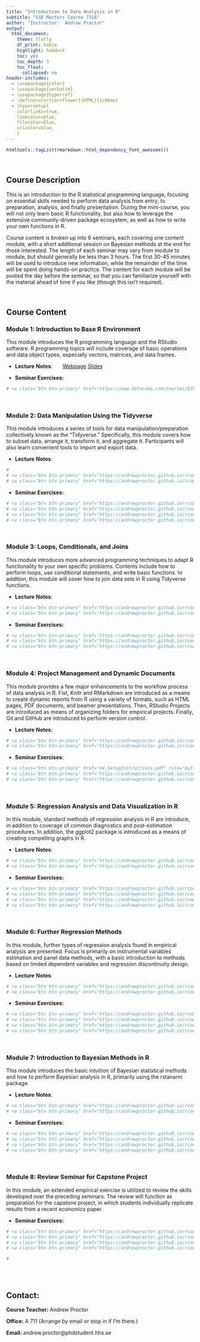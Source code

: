 ```yaml
---
title: "Introduction to Data Analysis in R"
subtitle: "SSE Masters Course 7316"
author: "Instructor:  Andrew Proctor"
output: 
  html_document:
    theme: flatly
    df_print: kable
    highlight: haddock
    toc: yes
    toc_depth: 3
    toc_float:
      collapsed: no
header-includes:
  - \usepackage{color} 
  - \usepackage{verbatim}
  - \usepackage{hyperref}
  - \definecolor{cornflower}{HTML}{1c86ee}
  - \hypersetup{
    colorlinks=true,
    linkcolor=blue,
    filecolor=blue,      
    urlcolor=blue,
    }   
---
```

```r
htmltools::tagList(rmarkdown::html_dependency_font_awesome())
```

<br>

## Course Description

This is an introduction to the R statistical programming language, focusing on
essential skills needed to perform data analysis from entry, to preparation, analysis,
and finally presentation.  During the mini-course, you will not only learn basic
R functionality, but also how to leverage the extensive community-driven package 
ecosystem, as well as how to write your own functions in R.

Course content is broken up into 6 seminars, each covering one content module,
with a short additional session on Bayesian methods at the end for those 
interested. The length of each seminar may vary from module to module, but should 
generally be less than 3 hours.  The first 30-45 minutes will be used to introduce 
new information, while the remainder of the time will be spent doing hands-on 
practice.  The content for each module will be posted the day before the seminar,
so that you can familiarize yourself with the material ahead of time if you like 
(though this isn't required).

<br>

## Course Content

### **Module 1:**  Introduction to Base R Environment

This module introduces the R programming language and the RStudio software.  R 
programming topics will include coverage of basic operations
and data object types, especially vectors, matrices, and data frames.

- **Lecture** **Notes**:   \ \ \ \ \ 
<a class="btn btn-primary" href="https://andrewproctor.github.io/rcourse/module1.html" role="button">Webpage</a> 
<a class="btn btn-primary" href="https://andrewproctor.github.io/rcourse/assets/module1-baseR.pdf" role="button">Slides</a> 

- **Seminar Exercises:**   \ \ \ \ \   
```r
# <a class="btn btn-primary" href="https://www.datacamp.com/courses/6356" role="button">DataCamp Exercises</a>
```

<br>


### **Module 2:**  Data Manipulation Using the Tidyverse

This module introduces a series of tools for data manipulation/preparation 
collectively known as the "Tidyverse."  Specifically, this module covers how to 
subset data, arrange it, transform it, and aggregate it.  Participants will also 
learn convenient tools to import and export data.

- **Lecture** **Notes**:   \ \ \ \ \ 
```r
# 
# <a class="btn btn-primary" href="https://andrewproctor.github.io/rcourse/module2.html" role="button">Webpage</a> 
# <a class="btn btn-primary" href="https://andrewproctor.github.io/rcourse/assets/module2-dataprep.pdf" role="button">Slides</a> 
```
  
- **Seminar Exercises:**   \ \ \ \ 
```r

# <a class="btn btn-primary" href="https://andrewproctor.github.io/rcourse/assets/exercise-m2.pdf" role="button">Exercise</a> 
# <a class="btn btn-primary" href="https://andrewproctor.github.io/rcourse/assets/regions.csv" role="button">regions.csv</a>
# <a class="btn btn-primary" href="https://andrewproctor.github.io/rcourse/assets/exercise-m2-solutions.pdf" role="button">Solutions (PDF)</a> 
# <a class="btn btn-primary" href="https://andrewproctor.github.io/rcourse/assets/exercise-m2-solutions.R" role="button">Solutions (R Script)</a> 
```

<br>


### **Module 3:**  Loops, Conditionals, and Joins

This module introduces more advanced programming techniques to adapt R 
functionality to your own specific problems.  Contents include how to
perform loops, use conditional statements, and write basic functions.  In 
addition, this module will cover how to join data sets in R using 
Tidyverse functions.

- **Lecture** **Notes**:   \ \ \ \ \ 
```r

# <a class="btn btn-primary" href="https://andrewproctor.github.io/rcourse/module3.html" role="button">Webpage</a> 
# <a class="btn btn-primary" href="https://andrewproctor.github.io/rcourse/assets/module3.pdf" role="button">Slides</a> 
```

- **Seminar Exercises:**   \ \ \ \ 
```r

# <a class="btn btn-primary" href="https://andrewproctor.github.io/rcourse/assets/exercise-m3.pdf" role="button">Exercise</a> 
# <a class="btn btn-primary" href="https://andrewproctor.github.io/rcourse/assets/exercise-m3-solutions.pdf" role="button">Solutions (PDF)</a> 
# <a class="btn btn-primary" href="https://andrewproctor.github.io/rcourse/assets/exercise-m3-solutions.R" role="button">Solutions (R Script)</a> 
```

<br>


### **Module 4:**  Project Management and Dynamic Documents

This module provides a few major enhancements to the workflow process of data 
analysis in R.  Fist, Knitr and RMarkdown are introduced as a means to create 
dynamic reports from R using a variety of formats, such as HTML pages, PDF 
documents, and beamer presentations.  Then, RStudio Projects are introduced as 
means of organizing folders for empirical projects.  Finally, Git and GitHub are 
introduced to perform version control.

- **Lecture** **Notes**:   \ \ \ \ \ 
```r

# <a class="btn btn-primary" href="https://andrewproctor.github.io/rcourse/module4.html" role="button">Webpage</a> 
# <a class="btn btn-primary" href="https://andrewproctor.github.io/rcourse/assets/module4.pdf" role="button">Slides</a> 
```

- **Seminar Exercises:**   \ \ \ \ 
```r

# <a class="btn btn-primary" href="m4_SetupInstructions.pdf" role="button">Setup Instructions</a> 
# <a class="btn btn-primary" href="https://andrewproctor.github.io/rcourse/assets/exercise-m4.pdf" role="button">Exercise</a> 
# <a class="btn btn-primary" href="https://andrewproctor.github.io/rcourse/assets/exercise-m4.Rmd" role="button">RMarkdown File</a> 
```

<br>


### **Module 5:** Regression Analysis and Data Visualization in R

In this module, standard methods of regression analysis in R are introduce, in 
addition to coverage of common diagnostics and post-estimation procedures.  In 
addition, the ggplot2 package is introduced as a means of creating compelling 
graphs in R.

- **Lecture** **Notes**:   \ \ \ \ \ 
```r
# <a class="btn btn-primary" href="https://andrewproctor.github.io/rcourse/module5.html" role="button">Webpage</a> 
# <a class="btn btn-primary" href="https://andrewproctor.github.io/rcourse/assets/module5.pdf" role="button">Slides</a> 
```

- **Seminar Exercises:**   \ \ \ \ 
```r
# <a class="btn btn-primary" href="https://andrewproctor.github.io/rcourse/assets/exercise-m5.pdf" role="button">Exercise</a> 
# <a class="btn btn-primary" href="https://andrewproctor.github.io/rcourse/assets/wdi_data.rds" role="button">wdi_data.rds</a> 
# <a class="btn btn-primary" href="https://andrewproctor.github.io/rcourse/assets/exercise-m5-solutions.pdf" role="button">Solutions (PDF)</a> 
# <a class="btn btn-primary" href="https://andrewproctor.github.io/rcourse/assets/exercise-m5-solutions.Rmd" role="button">Solutions (Rmd File)</a> 
```

 <br>

### **Module 6:** Further Regression Methods

In this module, further types of regression analysis found in empirical analysis are presented.  Focus is primarily on instrumental variables estimation and panel data methods, with a basic introduction to methods based on limited dependent variables and regression discontinuity design.

- **Lecture** **Notes**:   \ \ \ \ \ 
```r
# <a class="btn btn-primary" href="https://andrewproctor.github.io/rcourse/module5.html" role="button">Webpage</a> 
# <a class="btn btn-primary" href="https://andrewproctor.github.io/rcourse/assets/module5.pdf" role="button">Slides</a> 
```

- **Seminar Exercises:**   \ \ \ \ 
```r
# <a class="btn btn-primary" href="https://andrewproctor.github.io/rcourse/assets/exercise-m5.pdf" role="button">Exercise</a> 
# <a class="btn btn-primary" href="https://andrewproctor.github.io/rcourse/assets/wdi_data.rds" role="button">wdi_data.rds</a> 
# <a class="btn btn-primary" href="https://andrewproctor.github.io/rcourse/assets/exercise-m5-solutions.pdf" role="button">Solutions (PDF)</a> 
# <a class="btn btn-primary" href="https://andrewproctor.github.io/rcourse/assets/exercise-m5-solutions.Rmd" role="button">Solutions (Rmd File)</a> 
```

 <br> 
 
### **Module 7:** Introduction to Bayesian Methods in R 

This module introduces the basic intuition of Bayesian statistical methods and 
how to perform Bayesian analysis in R, primarily using the rstanarm package.

- **Lecture** **Notes**:   \ \ \ \ \ 
```r
# <a class="btn btn-primary" href="https://andrewproctor.github.io/rcourse/module5.html" role="button">Webpage</a> 
# <a class="btn btn-primary" href="https://andrewproctor.github.io/rcourse/assets/module5.pdf" role="button">Slides</a> 
```

- **Seminar Exercises:**   \ \ \ \ 
```r
# <a class="btn btn-primary" href="https://andrewproctor.github.io/rcourse/assets/exercise-m5.pdf" role="button">Exercise</a> 
# <a class="btn btn-primary" href="https://andrewproctor.github.io/rcourse/assets/wdi_data.rds" role="button">wdi_data.rds</a> 
# <a class="btn btn-primary" href="https://andrewproctor.github.io/rcourse/assets/exercise-m5-solutions.pdf" role="button">Solutions (PDF)</a> 
# <a class="btn btn-primary" href="https://andrewproctor.github.io/rcourse/assets/exercise-m5-solutions.Rmd" role="button">Solutions (Rmd File)</a> 
```

 <br> 

### **Module 8:**  Review Seminar for Capstone Project

In this module, an extended empirical exercise is utilized to review the skills developed over the preceding seminars.  The review will function as preparation for the capstone project, in which students individually replicate results from a recent economics paper.

- **Seminar Exercises:**   \ \ \ \ 
```r

# <a class="btn btn-primary" href="https://andrewproctor.github.io/rcourse/assets/capstone.pdf" role="button">Exercise</a> 
# <a class="btn btn-primary" href="https://andrewproctor.github.io/rcourse/assets/datanames.csv" role="button">datanames.csv</a> 
# <a class="btn btn-primary" href="https://andrewproctor.github.io/rcourse/assets/capstone-solutions.pdf" role="button">Solutions (PDF)</a> 
# <a class="btn btn-primary" href="https://andrewproctor.github.io/rcourse/assets/capstone-solutions.Rmd" role="button">Solutions (Rmd File)</a> 

#
```

<br>
<br>


## Contact:

   **Course Teacher:**  Andrew Proctor
  
   **Office:**  A 711 (Arrange by email or stop in if I'm there.)
  
   **Email:**  andrew.proctor@phdstudent.hhs.se

